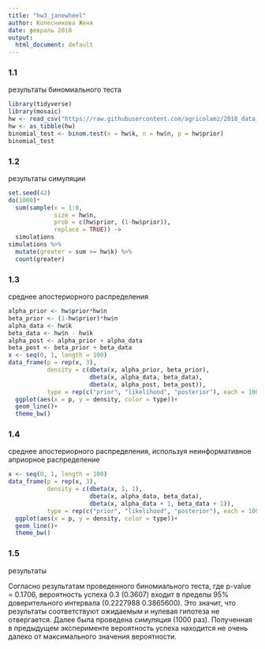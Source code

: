 ---
title: "hw3_janewheel"
author: Колесникова Женя
date: февраль 2018
output:
  html_document: default
---
### 1.1
результаты биномиального теста
``` {r}
library(tidyverse)
library(mosaic)
hw <- read_csv("https://raw.githubusercontent.com/agricolamz/2018_data_analysis_for_linguists/master/data/students/janewheel/hw2_binomial/hw2_binomial.csv", col_names = TRUE)
hw <- as_tibble(hw)
binomial_test <- binom.test(x = hw$k, n = hw$n, p = hw$prior)
binomial_test
```

### 1.2
результаты симуляции
```{r}
set.seed(42)
do(1000)*
  sum(sample(x = 1:0, 
             size = hw$n, 
             prob = c(hw$prior, (1-hw$prior)), 
             replace = TRUE)) -> 
  simulations
simulations %>% 
  mutate(greater = sum >= hw$k) %>% 
  count(greater)
```

### 1.3
среднее апостериорного распределения
``` {r}
alpha_prior <- hw$prior*hw$n
beta_prior <- (1-hw$prior)*hw$n
alpha_data <- hw$k 
beta_data <- hw$n - hw$k
alpha_post <- alpha_prior + alpha_data
beta_post <- beta_prior + beta_data
x <- seq(0, 1, length = 100)
data_frame(p = rep(x, 3),
           density = c(dbeta(x, alpha_prior, beta_prior),
                       dbeta(x, alpha_data, beta_data),
                       dbeta(x, alpha_post, beta_post)),
           type = rep(c("prior", "likelihood", "posterior"), each = 100))%>% 
  ggplot(aes(x = p, y = density, color = type))+
  geom_line()+
  theme_bw()
```

### 1.4
среднее апостериорного распределения, используя неинформативное априорное распределение
``` {r}
x <- seq(0, 1, length = 100)
data_frame(p = rep(x, 3),
           density = c(dbeta(x, 1, 1),
                       dbeta(x, alpha_data, beta_data),
                       dbeta(x, alpha_data + 1, beta_data + 1)),
           type = rep(c("prior", "likelihood", "posterior"), each = 100))%>% 
  ggplot(aes(x = p, y = density, color = type))+
  geom_line()+
  theme_bw()
```

### 1.5
результаты

Согласно результатам проведенного биномиального теста, где p-value = 0.1706, вероятность успеха 0.3 (0.3607) входит в пределы 95% доверительного интервала (0.2227988 0.3865600). Это значит, что результаты соответствуют ожидаемым и нулевая гипотеза не отвергается. Далее была проведена симуляция (1000 раз). Полученная в предыдущем эксперименте вероятность успеха находится не очень далеко от максимального значения вероятности. 
